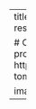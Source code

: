 ---
title: Nostoc pruniforme
summary:
tags:
  - past research
date: "2020-04-17T00:00:00Z"

# Optional external URL for project (replaces project detail page).
external_link: https://ameliaritger.netlify.app/research/past/#sea-tomatoes

image: 
  caption: Wutever u want
  focal_point: Smart
---
